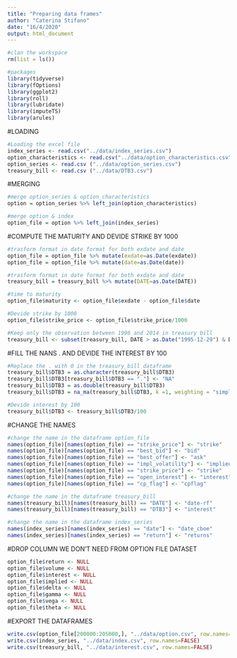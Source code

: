 ```yaml
---
title: "Preparing data frames"
author: "Caterina Stifano"
date: "16/4/2020"
output: html_document
---
```

```r
#clan the workspace
rm(list = ls())
```

```r
#packages
library(tidyverse)
library(fOptions)
library(ggplot2)
library(roll)
library(lubridate)
library(imputeTS)
library(arules)
```

#LOADING
```r
#Loading the excel file
index_series <- read.csv("../data/index_series.csv")
option_characteristics <- read.csv("../data/option_characteristics.csv")
option_series <- read.csv ("../data/option_series.csv")
treasury_bill <- read.csv ("../data/DTB3.csv")
```

#MERGING
```r
#merge option_series & option_characteristics
option = option_series %>% left_join(option_characteristics)

#merge option & index
option_file = option %>% left_join(index_series)
```

#COMPUTE THE MATURITY AND DEVIDE STRIKE BY 1000
```r
#trasform format in date format for both exdate and date
option_file = option_file %>% mutate(exdate=as.Date(exdate))
option_file = option_file %>% mutate(date=as.Date(date))

#trasform format in date format for both exdate and date
treasury_bill = treasury_bill %>% mutate(DATE=as.Date(DATE))

#time to maturity 
option_file$maturity <- option_file$exdate - option_file$date

#Devide strike by 1000
option_file$strike_price <- option_file$strike_price/1000

#Keep only the observation between 1996 and 2014 in treasury bill
treasury_bill <- subset(treasury_bill, DATE > as.Date("1995-12-29") & DATE < as.Date("2015-01-01") )
```

#FILL THE NANS . AND DEVIDE THE INTEREST BY 100
```r
#Replace the . with 0 in the treasury_bill dataframe
treasury_bill$DTB3 = as.character(treasury_bill$DTB3)
treasury_bill$DTB3[treasury_bill$DTB3 == "."] <- "NA"
treasury_bill$DTB3 = as.double(treasury_bill$DTB3)
treasury_bill$DTB3 = na_ma(treasury_bill$DTB3, k =1, weighting = "simple")

#Devide interest by 100
treasury_bill$DTB3 <- treasury_bill$DTB3/100
```

#CHANGE THE NAMES
```r
#change the name in the dataframe option_file
names(option_file)[names(option_file) == "strike_price"] <- "strike"
names(option_file)[names(option_file) == "best_bid"] <- "bid"
names(option_file)[names(option_file) == "best_offer"] <- "ask"
names(option_file)[names(option_file) == "impl_volatility"] <- "implied"
names(option_file)[names(option_file) == "strike_price"] <- "strike"
names(option_file)[names(option_file) == "open_interest"] <- "interest"
names(option_file)[names(option_file) == "cp_flag"] <- "cpflag"

#change the name in the dataframe treasury_bill
names(treasury_bill)[names(treasury_bill) == "DATE"] <- "date-rf"
names(treasury_bill)[names(treasury_bill) == "DTB3"] <- "interest"

#change the name in the dataframe index_series
names(index_series)[names(index_series) == "date"] <- "date_cboe"
names(index_series)[names(index_series) == "return"] <- "returns"
```

#DROP COLUMN WE DON'T NEED FROM OPTION FILE DATASET
```r
option_file$return <- NULL
option_file$volume <- NULL
option_file$interest <- NULL
option_file$implied <- NULL
option_file$delta <- NULL
option_file$gamma <- NULL
option_file$vega <- NULL
option_file$theta <- NULL
```

#EXPORT THE DATAFRAMES
```r
write.csv(option_file[200000:205000,], "../data/option.csv", row.names=FALSE)
write.csv(index_series, "../data/index.csv", row.names=FALSE)
write.csv(treasury_bill, "../data/interest.csv", row.names=FALSE)
```
